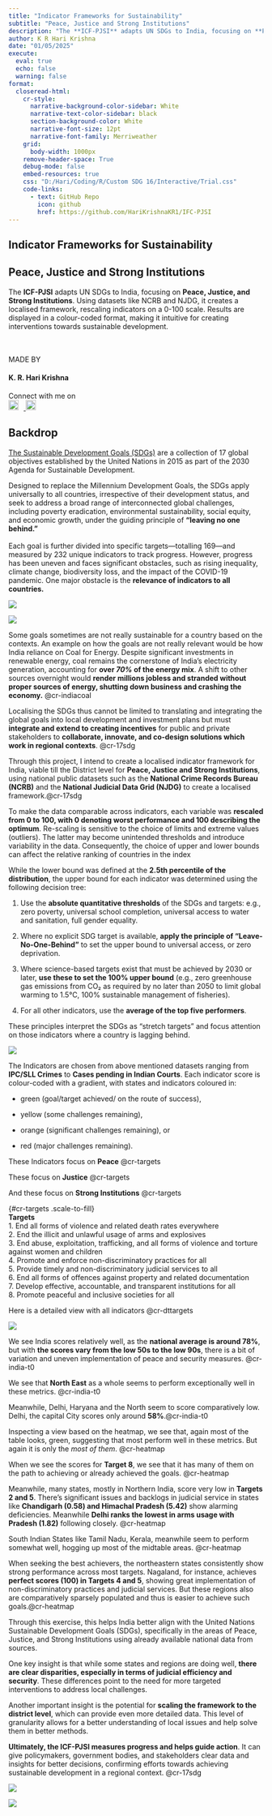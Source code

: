 ---
title: "Indicator Frameworks for Sustainability"
subtitle: "Peace, Justice and Strong Institutions"
description: "The **ICF-PJSI** adapts UN SDGs to India, focusing on **Peace, Justice, and Strong Institutions**. Using datasets like NCRB and NJDG, it creates a localised framework, rescaling indicators on a 0-100 scale. Results are displayed in a colour-coded format, making it intuitive for creating interventions towards sustainable development."
author: K R Hari Krishna
date: "01/05/2025"
execute: 
  eval: true
  echo: false
  warning: false
format:
  closeread-html:
    cr-style:
      narrative-background-color-sidebar: White
      narrative-text-color-sidebar: black
      section-background-color: White
      narrative-font-size: 12pt
      narrative-font-family: Merriweather
    grid: 
      body-width: 1000px
    remove-header-space: True
    debug-mode: false
    embed-resources: true
    css: "D:/Hari/Coding/R/Custom SDG 16/Interactive/Trial.css"
    code-links: 
      - text: GitHub Repo
        icon: github
        href: https://github.com/HariKrishnaKR1/IFC-PJSI
---

::::::::::::::::::::::::::: cr-section

::: {focus-on="cr-17sdg"}

# Indicator Frameworks for Sustainability

## Peace, Justice and Strong Institutions

The **ICF-PJSI** adapts UN SDGs to India, focusing on **Peace, Justice, and Strong Institutions**. Using datasets like NCRB and NJDG, it creates a localised framework, rescaling indicators on a 0-100 scale. Results are displayed in a colour-coded format, making it intuitive for creating interventions towards sustainable development.

<br>
<br>
MADE BY

#### K. R. Hari Krishna

Connect with me on 
<br>
<a href="https://www.linkedin.com/in/krharikrishna/" target="_blank">
  <img src="https://static.vecteezy.com/system/resources/previews/016/716/470/non_2x/linkedin-icon-free-png.png" alt="LinkedIn" style="width:20px; height:auto; margin-right:10px;">
</a>
<a href="https://github.com/HariKrishnaKR1" target="_blank">
  <img src="https://upload.wikimedia.org/wikipedia/commons/9/91/Octicons-mark-github.svg" alt="GitHub" style="width:20px; height:auto;">
</a>
:::


::: {focus-on="cr-17sdg"}
## Backdrop

[The Sustainable Development Goals (SDGs)](https://sdgs.un.org/goals) are a collection of 17 global objectives established by the United Nations in 2015 as part of the 2030 Agenda for Sustainable Development.

Designed to replace the Millennium Development Goals, the SDGs apply universally to all countries, irrespective of their development status, and seek to address a broad range of interconnected global challenges, including poverty eradication, environmental sustainability, social equity, and economic growth, under the guiding principle of **"leaving no one behind."** <br> <br> Each goal is further divided into specific targets—totalling 169—and measured by 232 unique indicators to track progress. However, progress has been uneven and faces significant obstacles, such as rising inequality, climate change, biodiversity loss, and the impact of the COVID-19 pandemic. One major obstacle is the **relevance of indicators to all countries.**
:::

::: {#cr-17sdg}
![](https://www.undp.org/sites/g/files/zskgke326/files/styles/scaled_image_large/public/migration/tr/UNDP-TR-SDG-GRID-EN-3.png?itok=VSN32P9K)
:::

::: {#cr-indiacoal}
![](https://flowcharts.llnl.gov/sites/flowcharts/files/styles/orig/public/ENERGY_2017_INDIA.png?itok=Tv8F800j)
:::

Some goals sometimes are not really sustainable for a country based on the contexts. An example on how the goals are not really relevant would be how India reliance on Coal for Energy. Despite significant investments in renewable energy, coal remains the cornerstone of India's electricity generation, accounting for **over *70%* of the energy mix**. A shift to other sources overnight would **render millions jobless and stranded without proper sources of energy, shutting down business and crashing the economy.** @cr-indiacoal

Localising the SDGs thus cannot be limited to translating and integrating the global goals into local development and investment plans but must **integrate and extend to creating incentives** for public and private stakeholders to **collaborate, innovate, and co-design solutions which work in regional contexts**. @cr-17sdg

Through this project, I intend to create a localised indicator framework for India, viable till the District level for **Peace, Justice and Strong Institutions**, using national public datasets such as the **National Crime Records Bureau (NCRB)** and the **National Judicial Data Grid (NJDG)** to create a localised framework.[@cr-17sdg]{pan-to="-25%,-80%" scale-by="3"}

::: {focus-on="cr-eq"}
To make the data comparable across indicators, each variable was **rescaled from 0 to 100, with 0 denoting worst performance and 100 describing the optimum**. Re-scaling is sensitive to the choice of limits and extreme values (outliers). The latter may become unintended thresholds and introduce variability in the data. Consequently, the choice of upper and lower bounds can affect the relative ranking of countries in the index 

:::

::: {focus-on="cr-eq"}

While the lower bound was defined at the **2.5th percentile of the distribution**, 
the upper bound for each indicator was determined using the following decision tree:

1. Use the **absolute quantitative thresholds** of the SDGs and targets: e.g., zero poverty, universal school completion, universal access to water and sanitation, full gender equality.

2. Where no explicit SDG target is available, **apply the principle of “Leave-No-One-Behind”** to set the upper bound to universal access, or zero deprivation.

3. Where science-based targets exist that must be achieved by 2030 or later, **use these to set the 100% upper bound** (e.g., zero greenhouse gas emissions from CO₂ as required by no later than 2050 to limit global warming to 1.5°C, 100% sustainable management of fisheries).

4. For all other indicators, use the **average of the top five performers**.

These principles interpret the SDGs as “stretch targets” and focus attention on those indicators where a country is lagging behind. 
:::

::: {#cr-eq .scale-to-fill}
![](https://dashboards.sdgindex.org/static/chapters/image-A-1.svg)
:::


::: {focus-on="cr-targets"}
The Indicators are chosen from above mentioned datasets ranging from **IPC/SLL Crimes** to **Cases pending in Indian Courts**. Each indicator score is colour-coded with a gradient, with states and indicators coloured in:

-   green (goal/target achieved/ on the route of success),

-   yellow (some challenges remaining),

-   orange (significant challenges remaining), or

-   red (major challenges remaining).
:::

These Indicators focus on **Peace** [@cr-targets]{highlight="1,2,3,4,9"}

These focus on **Justice** [@cr-targets]{highlight="1,6"}

And these focus on **Strong Institutions** [@cr-targets]{highlight="1,5,7,8"}

| {#cr-targets .scale-to-fill}
| **Targets**
| 1. End all forms of violence and related death rates everywhere
| 2. End the illicit and unlawful usage of arms and explosives
| 3. End abuse, exploitation, trafficking, and all forms of violence and torture against women and children
| 4. Promote and enforce non-discriminatory practices for all
| 5. Provide timely and non-discriminatory judicial services to all
| 6. End all forms of offences against property and related documentation
| 7. Develop effective, accountable, and transparent institutions for all
| 8. Promote peaceful and inclusive societies for all

Here is a detailed view with all indicators @cr-dttargets

::: {#cr-dttargets}
![](https://raw.githubusercontent.com/HariKrishnaKR1/IFC-PJSI/refs/heads/main/Maps/image.png)
:::

We see India scores relatively well, as the **national average is around 78%**, but with **the scores vary from the low 50s to the low 90s**, there is a bit of variation and uneven implementation of peace and security measures. @cr-india-t0

We see that **North East** as a whole seems to perform exceptionally well in these metrics. [@cr-india-t0]{pan-to="-30%,0%" scale-by="2.5"}

Meanwhile, Delhi, Haryana and the North seem to score comparatively low. Delhi, the capital City scores only around **58%**.[@cr-india-t0]{pan-to="10%,30%" scale-by="2.5"}

Inspecting a view based on the heatmap, we see that, again most of the table looks, green, suggesting that most perform well in these metrics. But again it is only the _most of them_. @cr-heatmap

When we see the scores for **Target 8**, we see that it has many of them on the path to achieving or already achieved the goals. [@cr-heatmap]{pan-to="-30%,0%" scale-by="1.2"}

Meanwhile, many states, mostly in Northern India, score very low in **Targets 2 and 5**. There's significant issues and backlogs in judicial service in states like **Chandigarh (0.58) and Himachal Pradesh (5.42)** show alarming deficiencies. Meanwhile **Delhi ranks the lowest in arms usage with Pradesh (1.82)** following closely. [@cr-heatmap]{pan-to="20%,20%" scale-by="1.2"}

South Indian States like Tamil Nadu, Kerala, meanwhile seem to perform somewhat well, hogging up most of the midtable areas. [@cr-heatmap]{pan-to="-10%,-20%" scale-by="1.2"}

When seeking the best achievers, the northeastern states consistently show strong performance across most targets. Nagaland, for instance, achieves **perfect scores (100) in Targets 4 and 5**, showing great implementation of non-discriminatory practices and judicial services. But these regions also are comparatively sparsely populated and thus is easier to achieve such goals.[@cr-heatmap]{pan-to="-10%,5%" scale-by="1.2"}

::: {focus-on="cr-heatmap"}
Through this exercise, this helps India better align with the United Nations Sustainable Development Goals (SDGs), specifically in the areas of Peace, Justice, and Strong Institutions using already available national data from sources. <br>

One key insight is that while some states and regions are doing well, **there are clear disparities, especially in terms of judicial efficiency and security**. These differences point to the need for more targeted interventions to address local challenges. <br>

Another important insight is the potential for **scaling the framework to the district level**, which can provide even more detailed data. This level of granularity allows for a better understanding of local issues  and help solve them in better methods.
:::

**Ultimately, the ICF-PJSI measures progress and helps guide action**. It can give policymakers, government bodies, and stakeholders clear data and insights for better decisions, confirming efforts towards achieving sustainable development in a regional context. @cr-17sdg


::: {#cr-heatmap}
![](https://raw.githubusercontent.com/HariKrishnaKR1/IFC-PJSI/refs/heads/main/Maps/htmap.png)
:::

::: {#cr-india-t0}
![](https://raw.githubusercontent.com/HariKrishnaKR1/IFC-PJSI/refs/heads/main/Maps/T0.png)
:::

:::::::::::::::::::::::::::
